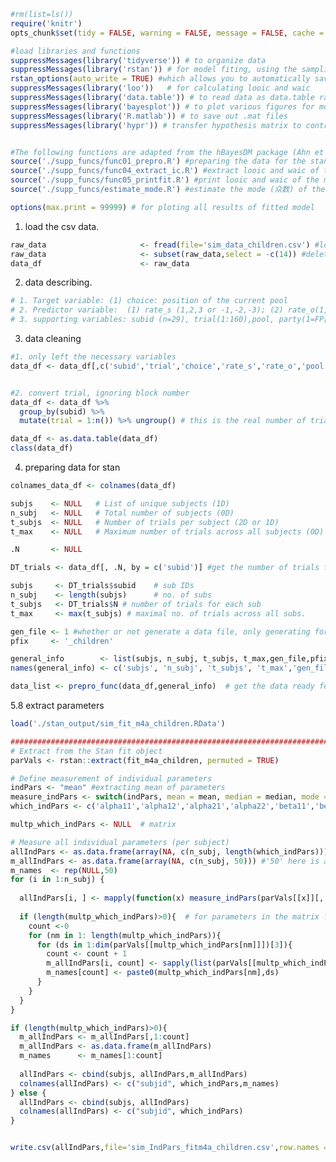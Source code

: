 
```{r setup, include=FALSE}
#rm(list=ls())
require('knitr') 
opts_chunk$set(tidy = FALSE, warning = FALSE, message = FALSE, cache = FALSE)

#load libraries and functions
suppressMessages(library('tidyverse')) # to organize data
suppressMessages(library('rstan')) # for model fiting, using the sampling function
rstan_options(auto_write = TRUE) #which allows you to automatically save a bare version of a compiled Stan program to the hard disk so that it does not need to be recompiled (unless you change it): https://github.com/stan-dev/rstan/wiki/RStan-Getting-Started
suppressMessages(library('loo'))   # for calculating looic and waic
suppressMessages(library('data.table')) # to read data as data.table rather than data.frame.
suppressMessages(library('bayesplot')) # to plot various figures for model checking
suppressMessages(library('R.matlab')) # to save out .mat files
suppressMessages(library('hypr')) # transfer hypothesis matrix to contrast matrix.


#The following functions are adapted from the hBayesDM package (Ahn et al., 2017).
source('./supp_funcs/func01_prepro.R') #preparing the data for the stan:                         change for each project
source('./supp_funcs/func04_extract_ic.R') #extract looic and waic of the model:                 no chnage needed
source('./supp_funcs/func05_printfit.R') #print looic and waic of the model and their weights:   no change needed
source('./supp_funcs/estimate_mode.R') #estimate the mode (众数) of the posterior distribution:  no change needed

options(max.print = 99999) # for ploting all results of fitted model
```

1. load the csv data.
```{r}
raw_data                     <- fread(file='sim_data_children.csv') #load as data.table: https://digitaschools.com/read-csv-in-r-importing-data/
raw_data                     <- subset(raw_data,select = -c(14)) #delete a column,diff from delete a col from data.frame
data_df                      <- raw_data
```

2. data describing.
```{r}
# 1. Target variable: (1) choice: position of the current pool
# 2. Predictor variable:  (1) rate_s (1,2,3 or -1,-2,-3); (2) rate_o(1,2,3 or -1,-2,-3)
# 3. supporting variables: subid (n=29), trial(1:160),pool, party(1=FP[self];2=TP[other]),frame(1=pos;2=neg)
```

3. data cleaning
```{r}

#1. only left the necessary variables
data_df <- data_df[,c('subid','trial','choice','rate_s','rate_o','pool','party','frame')]


#2. convert trial, ignoring block number
data_df <- data_df %>%
  group_by(subid) %>%
  mutate(trial = 1:n()) %>% ungroup() # this is the real number of trials for each subject.

data_df <- as.data.table(data_df)
class(data_df)
```

4. preparing data for stan
```{r data loading}

colnames_data_df <- colnames(data_df)

subjs    <- NULL   # List of unique subjects (1D)
n_subj   <- NULL   # Total number of subjects (0D)
t_subjs  <- NULL   # Number of trials per subject (2D or 1D)
t_max    <- NULL   # Maximum number of trials across all subjects (0D)

.N       <- NULL

DT_trials <- data_df[, .N, by = c('subid')] #get the number of trials for each sub, data.table

subjs     <- DT_trials$subid    # sub IDs
n_subj    <- length(subjs)      # no. of subs
t_subjs   <- DT_trials$N # number of trials for each sub
t_max     <- max(t_subjs) # maximal no. of trials across all subs.

gen_file <- 1 #whether or not generate a data file, only generating for main analysis, not for simulation analysis
pfix     <- '_children'

general_info        <- list(subjs, n_subj, t_subjs, t_max,gen_file,pfix)
names(general_info) <- c('subjs', 'n_subj', 't_subjs', 't_max','gen_file','pfix')

data_list <- prepro_func(data_df,general_info)  # get the data ready for stan; MUST check the 'func01_prepro.R' file in the 'supp_funcs' directory!!!!!!!
```
5.8 extract parameters
```{r set up model 5b}

load('./stan_output/sim_fit_m4a_children.RData')

###########################################################################individual paramters#######################################################################
# Extract from the Stan fit object
parVals <- rstan::extract(fit_m4a_children, permuted = TRUE)

# Define measurement of individual parameters
indPars <- "mean" #extracting mean of parameters
measure_indPars <- switch(indPars, mean = mean, median = median, mode = estimate_mode)
which_indPars <- c('alpha11','alpha12','alpha21','alpha22','beta11','beta12','beta21','beta22','tau') #vectors

multp_which_indPars <- NULL  # matrix

# Measure all individual parameters (per subject)
allIndPars <- as.data.frame(array(NA, c(n_subj, length(which_indPars))))
m_allIndPars <- as.data.frame(array(NA, c(n_subj, 50))) #'50' here is an arbitrary value, just to make sure that the number of parameters are below this value.
m_names  <- rep(NULL,50)
for (i in 1:n_subj) {
  
  allIndPars[i, ] <- mapply(function(x) measure_indPars(parVals[[x]][, i]), which_indPars)
  
  if (length(multp_which_indPars)>0){  # for parameters in the matrix form
    count <-0
    for (nm in 1: length(multp_which_indPars)){
      for (ds in 1:dim(parVals[[multp_which_indPars[nm]]])[3]){
        count <- count + 1
        m_allIndPars[i, count] <- sapply(list(parVals[[multp_which_indPars[nm]]][, i,ds]),function(x) measure_indPars(x))
        m_names[count] <- paste0(multp_which_indPars[nm],ds)
      }
    }
  }
}

if (length(multp_which_indPars)>0){
  m_allIndPars <- m_allIndPars[,1:count]
  m_allIndPars <- as.data.frame(m_allIndPars)
  m_names      <- m_names[1:count]
  
  allIndPars <- cbind(subjs, allIndPars,m_allIndPars)
  colnames(allIndPars) <- c("subjid", which_indPars,m_names)
} else {
  allIndPars <- cbind(subjs, allIndPars)
  colnames(allIndPars) <- c("subjid", which_indPars) 
}


write.csv(allIndPars,file='sim_IndPars_fitm4a_children.csv',row.names = FALSE)

```
